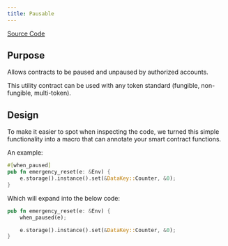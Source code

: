 ```yaml
---
title: Pausable
---
```


[Source Code](https://github.com/OpenZeppelin/stellar-contracts/tree/main/packages/contract-utils/src/pausable)

## Purpose

Allows contracts to be paused and unpaused by authorized accounts.

This utility contract can be used with any token standard (fungible, non-fungible, multi-token).

## Design

To make it easier to spot when inspecting the code, we turned this simple functionality into a macro that can annotate your smart contract functions.

An example:
```rust
#[when_paused]
pub fn emergency_reset(e: &Env) {
    e.storage().instance().set(&DataKey::Counter, &0);
}
```

Which will expand into the below code:

```rust
pub fn emergency_reset(e: &Env) {
    when_paused(e);

    e.storage().instance().set(&DataKey::Counter, &0);
}
```
